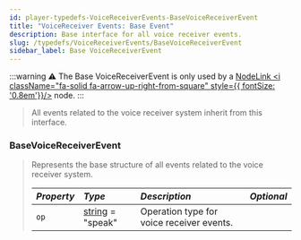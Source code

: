 ```yaml
---
id: player-typedefs-VoiceReceiverEvents-BaseVoiceReceiverEvent
title: "VoiceReceiver Events: Base Event"
description: Base interface for all voice receiver events.
slug: /typedefs/VoiceReceiverEvents/BaseVoiceReceiverEvent
sidebar_label: Base VoiceReceiverEvent
---
```


:::warning
⚠️ The Base VoiceReceiverEvent is only used by a [NodeLink <i className="fa-solid fa-arrow-up-right-from-square" style={{ fontSize: '0.8em'}}/>](https://github.com/PerformanC/NodeLink) node.
:::

> All events related to the voice receiver system inherit from this interface.

### BaseVoiceReceiverEvent

> Represents the base structure of all events related to the voice receiver system.
>
> | <i className="fa-solid fa-hashtag"/> Property | <i className="fa-solid fa-font"/> Type | <i className="fa-solid fa-list"/> Description | <i className="fa-solid fa-flask"/> Optional |
> |:----------------------------------------------|:---------------------------------------|:----------------------------------------------|:-------------------------------------------:|
> | `op`                                          | [string](https://developer.mozilla.org/en-US/docs/Web/JavaScript/Reference/Global_Objects/String) = "speak"                              | Operation type for voice receiver events.     | <i className="fa-solid fa-xmark"/>          |
